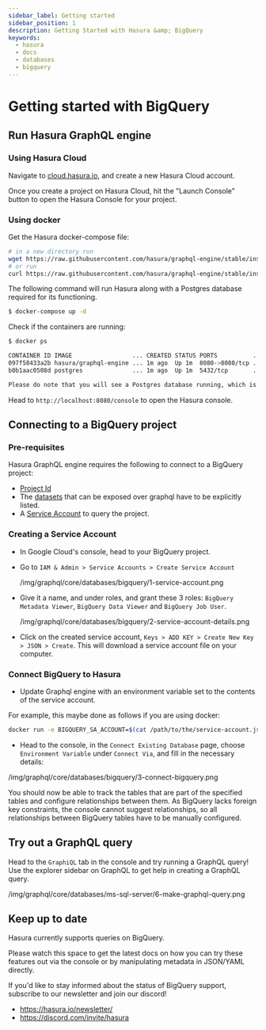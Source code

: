 ```yaml
---
sidebar_label: Getting started
sidebar_position: 1
description: Getting Started with Hasura &amp; BigQuery
keywords:
  - hasura
  - docs
  - databases
  - bigquery
---
```



# Getting started with BigQuery

## Run Hasura GraphQL engine

### Using Hasura Cloud

Navigate to
[cloud.hasura.io](https://cloud.hasura.io/signup/?pg=docs&plcmt=body&cta=navigate-to-cloud-hasura-io&tech=default),
and create a new Hasura Cloud account.

Once you create a project on Hasura Cloud, hit the "Launch Console"
button to open the Hasura Console for your project.

<Thumbnail
  src="/img/graphql/cloud/getting-started/create-project.png"
  alt="Connect new or existing database"
  width="556px"
/>

### Using docker

Get the Hasura docker-compose file:

```bash
# in a new directory run
wget https://raw.githubusercontent.com/hasura/graphql-engine/stable/install-manifests/docker-compose/docker-compose.yaml
# or run
curl https://raw.githubusercontent.com/hasura/graphql-engine/stable/install-manifests/docker-compose/docker-compose.yaml -o docker-compose.yaml
```

The following command will run Hasura along with a Postgres database
required for its functioning.

```bash
$ docker-compose up -d
```

Check if the containers are running:

```bash
$ docker ps

CONTAINER ID IMAGE                 ... CREATED STATUS PORTS          ...
097f58433a2b hasura/graphql-engine ... 1m ago  Up 1m  8080->8080/tcp ...
b0b1aac0508d postgres              ... 1m ago  Up 1m  5432/tcp       ...

Please do note that you will see a Postgres database running, which is used by Hasura to store its configuration (Hasura metadata).
```

Head to `http://localhost:8080/console` to open the Hasura console.

## Connecting to a BigQuery project

### Pre-requisites

Hasura GraphQL engine requires the following to connect to a BigQuery
project:

- [Project
  Id](https://support.google.com/googleapi/answer/7014113?hl=en)
- The
  [datasets](https://cloud.google.com/bigquery/docs/datasets-intro)
  that can be exposed over graphql have to be explicitly listed.
- A [Service
  Account](https://cloud.google.com/iam/docs/service-accounts) to
  query the project.

### Creating a Service Account

- In Google Cloud's console, head to your BigQuery project.

- Go to `IAM & Admin > Service Accounts > Create Service Account`

  <div class="thumbnail" alt="Add source" width="400px">

  /img/graphql/core/databases/bigquery/1-service-account.png

  </div>

- Give it a name, and under roles, and grant these 3 roles:
  `BigQuery Metadata Viewer`, `BigQuery Data Viewer` and
  `BigQuery Job User`.

  <div class="thumbnail" alt="Add source" width="600px">

  /img/graphql/core/databases/bigquery/2-service-account-details.png

  </div>

- Click on the created service account,
  `Keys > ADD KEY > Create New Key > JSON > Create`. This will
  download a service account file on your computer.

### Connect BigQuery to Hasura

- Update Graphql engine with an environment variable set to the
  contents of the service account.

For example, this maybe done as follows if you are using docker:

```bash
docker run -e BIGQUERY_SA_ACCOUNT=$(cat /path/to/the/service-account.json) <rest-of-the-flags>
```

- Head to the console, in the `Connect Existing Database` page, choose
  `Environment Variable` under `Connect Via`, and fill in the
  necessary details:

<div class="thumbnail" alt="Add source" width="600px">

/img/graphql/core/databases/bigquery/3-connect-bigquery.png

</div>

You should now be able to track the tables that are part of the
specified tables and configure relationships between them. As BigQuery
lacks foreign key constraints, the console cannot suggest relationships,
so all relationships between BigQuery tables have to be manually
configured.

## Try out a GraphQL query

Head to the `GraphiQL` tab in the console and try running a GraphQL
query! Use the explorer sidebar on GraphQL to get help in creating a
GraphQL query.

<div class="thumbnail" alt="Make GraphQL query" width="1100px">

/img/graphql/core/databases/ms-sql-server/6-make-graphql-query.png

</div>

## Keep up to date

Hasura currently supports queries on BigQuery.

Please watch this space to get the latest docs on how you can try these
features out via the console or by manipulating metadata in JSON/YAML
directly.

If you'd like to stay informed about the status of BigQuery support,
subscribe to our newsletter and join our discord!

- <https://hasura.io/newsletter/>
- <https://discord.com/invite/hasura>
